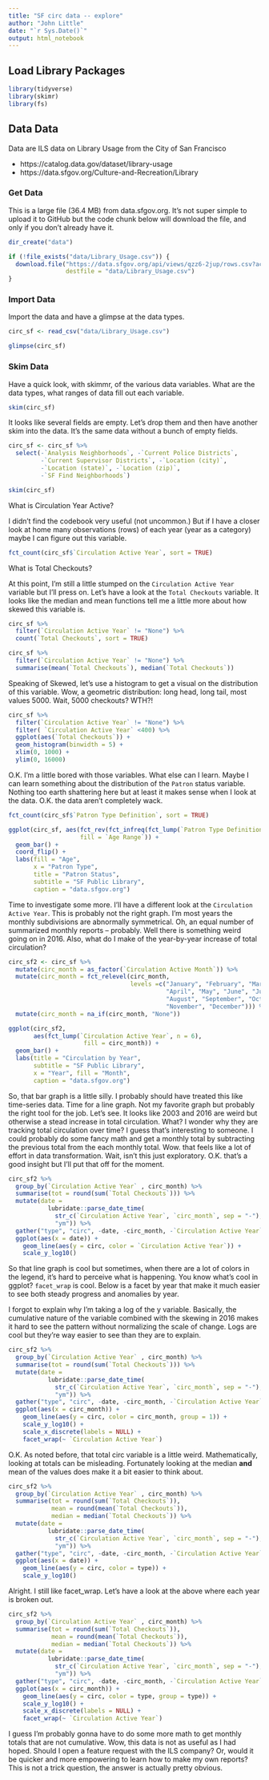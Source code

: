 ```yaml
---
title: "SF circ data -- explore"
author: "John Little"
date: "`r Sys.Date()`"
output: html_notebook
---
```


## Load Library Packages

```r
library(tidyverse)
library(skimr)
library(fs)
```

## Data Data

Data are ILS data on Library Usage from the City of San Francisco

- https://catalog.data.gov/dataset/library-usage
- https://data.sfgov.org/Culture-and-Recreation/Library

### Get Data

This is a large file (36.4 MB) from data.sfgov.org.  It's not super simple to upload it to GitHub but the code chunk below will download the file, and only if you don't already have it.

```r
dir_create("data")

if (!file_exists("data/Library_Usage.csv")) {
  download.file("https://data.sfgov.org/api/views/qzz6-2jup/rows.csv?accessType=DOWNLOAD", 
                destfile = "data/Library_Usage.csv")
}
```

### Import Data

Import the data and have a glimpse at the data types.

```r
circ_sf <- read_csv("data/Library_Usage.csv")

glimpse(circ_sf)
```

### Skim Data

Have a quick look, with skimmr, of the various data variables.  What are the data types, what ranges of data fill out each variable.
 
```r
skim(circ_sf)
```
 
It looks like several fields are empty. Let's drop them and then have another skim into the data.  It's the same data without a bunch of empty fields.

```r
circ_sf <- circ_sf %>% 
  select(-`Analysis Neighborhoods`, -`Current Police Districts`, 
         -`Current Supervisor Districts`, -`Location (city)`, 
         -`Location (state)`, -`Location (zip)`,
         -`SF Find Neighborhoods`)

skim(circ_sf)
```

What is Circulation Year Active?

I didn't find the codebook very useful (not uncommon.)  But if I have a closer look at home many observations (rows) of each year (year as a category) maybe I can figure out this variable.

```r
fct_count(circ_sf$`Circulation Active Year`, sort = TRUE)
```

What is Total Checkouts?  

At this point, I'm still a little stumped on the `Circulation Active Year` variable but I'll press on.  Let's have a look at the `Total Checkouts` variable.  It looks like the median and mean functions tell me a little more about how skewed this variable is.

```r
circ_sf %>% 
  filter(`Circulation Active Year` != "None") %>% 
  count(`Total Checkouts`, sort = TRUE)

circ_sf %>% 
  filter(`Circulation Active Year` != "None") %>% 
  summarise(mean(`Total Checkouts`), median(`Total Checkouts`))
```

Speaking of Skewed, let's use a histogram to get a visual on the distribution of this variable.  Wow, a geometric distribution: long head, long tail, most values 5000.  Wait, 5000 checkouts?  WTH?!  

```r
circ_sf %>% 
  filter(`Circulation Active Year` != "None") %>%
  filter( `Circulation Active Year` <400) %>% 
  ggplot(aes(`Total Checkouts`)) +
  geom_histogram(binwidth = 5) +
  xlim(0, 1000) +
  ylim(0, 16000)
```

O.K. I'm a little bored with those variables.  What else can I learn.  Maybe I can learn something about the distribution of the `Patron` status variable.  Nothing too earth shattering here but at least it makes sense when I look at the data.  O.K. the data aren't completely wack.  

```r
fct_count(circ_sf$`Patron Type Definition`, sort = TRUE)

ggplot(circ_sf, aes(fct_rev(fct_infreq(fct_lump(`Patron Type Definition`, prop = .003))), 
                    fill = `Age Range`)) +
  geom_bar() +
  coord_flip() +
  labs(fill = "Age",
       x = "Patron Type",
       title = "Patron Status",
       subtitle = "SF Public Library",
       caption = "data.sfgov.org")
```

Time to investigate some more.  I'll have a different look at the `Circulation Active Year`.  This is probably not the right graph.  I'm most years the monthly subdivisions are abnormally symmetrical.  Oh, an equal number of summarized  monthly reports -- probably.  Well there is something weird going on in 2016.  Also, what do I make of the year-by-year increase of total circulation?  

```r
circ_sf2 <- circ_sf %>% 
  mutate(circ_month = as_factor(`Circulation Active Month`)) %>% 
  mutate(circ_month = fct_relevel(circ_month, 
                                  levels =c("January", "February", "March",  
                                            "April", "May", "June", "July",
                                            "August", "September", "October",
                                            "November", "December"))) %>% 
  mutate(circ_month = na_if(circ_month, "None"))

ggplot(circ_sf2, 
       aes(fct_lump(`Circulation Active Year`, n = 6), 
                     fill = circ_month)) +
  geom_bar() +
  labs(title = "Circulation by Year",
       subtitle = "SF Public Library",
       x = "Year", fill = "Month",
       caption = "data.sfgov.org") 
```

So, that bar graph is a little silly.  I probably should have treated this like time-series data.  Time for a line graph.  Not my favorite graph but probably the right tool for the job.  Let's see.  It looks like 2003 and 2016 are weird but otherwise a stead increase in total circulation.  What?  I wonder why they are tracking total circulation over time?  I guess that's interesting to someone. I could probably do some fancy math and get a monthly total by subtracting the previous total from the each monthly total.  Wow.  that feels like a lot of effort in data transformation.  Wait, isn't this just exploratory.  O.K. that's a good insight but I'll put that off for the moment.

```r
circ_sf2 %>% 
  group_by(`Circulation Active Year` , circ_month) %>% 
  summarise(tot = round(sum(`Total Checkouts`))) %>%   
  mutate(date = 
           lubridate::parse_date_time(
             str_c(`Circulation Active Year`, `circ_month`, sep = "-"), 
             "ym")) %>%   
  gather("type", "circ", -date, -circ_month, -`Circulation Active Year`) %>% 
  ggplot(aes(x = date)) +
    geom_line(aes(y = circ, color = `Circulation Active Year`)) +
    scale_y_log10()
```

So that line graph is cool but sometimes, when there are a lot of colors in the legend, it's hard to perceive what is happening.  You know what's cool in ggplot?  `facet_wrap` is cool.  Below is a facet by year that make it much easier to see both steady progress and anomalies by year.  

I forgot to explain why I'm taking a log of the y variable.  Basically, the cumulative nature of the variable combined with the skewing in 2016 makes it hard to see the pattern without normalizing the scale of change.  Logs are cool but they're way easier to see than they are to explain.

```r
circ_sf2 %>% 
  group_by(`Circulation Active Year` , circ_month) %>% 
  summarise(tot = round(sum(`Total Checkouts`))) %>%   
  mutate(date = 
           lubridate::parse_date_time(
             str_c(`Circulation Active Year`, `circ_month`, sep = "-"), 
             "ym")) %>%   
  gather("type", "circ", -date, -circ_month, -`Circulation Active Year`) %>% 
  ggplot(aes(x = circ_month)) +
    geom_line(aes(y = circ, color = circ_month, group = 1)) +
    scale_y_log10() +
    scale_x_discrete(labels = NULL) +
    facet_wrap(~ `Circulation Active Year`) 
```

O.K.  As noted before, that total circ variable is a little weird.  Mathematically, looking at totals can be misleading.  Fortunately looking at the median **and** mean of the values does make it a bit easier to think about.  

```r
circ_sf2 %>% 
  group_by(`Circulation Active Year` , circ_month) %>% 
  summarise(tot = round(sum(`Total Checkouts`)), 
            mean = round(mean(`Total Checkouts`)), 
            median = median(`Total Checkouts`)) %>% 
  mutate(date = 
           lubridate::parse_date_time(
             str_c(`Circulation Active Year`, `circ_month`, sep = "-"), 
             "ym")) %>%   
  gather("type", "circ", -date, -circ_month, -`Circulation Active Year`) %>% 
  ggplot(aes(x = date)) +
    geom_line(aes(y = circ, color = type)) +
    scale_y_log10()
```

Alright.  I still like facet_wrap.  Let's have a look at the above where each year is broken out.

```r
circ_sf2 %>% 
  group_by(`Circulation Active Year` , circ_month) %>% 
  summarise(tot = round(sum(`Total Checkouts`)), 
            mean = round(mean(`Total Checkouts`)), 
            median = median(`Total Checkouts`)) %>%    
  mutate(date = 
           lubridate::parse_date_time(
             str_c(`Circulation Active Year`, `circ_month`, sep = "-"), 
             "ym")) %>%   
  gather("type", "circ", -date, -circ_month, -`Circulation Active Year`) %>% 
  ggplot(aes(x = circ_month)) +
    geom_line(aes(y = circ, color = type, group = type)) +
    scale_y_log10() +
    scale_x_discrete(labels = NULL) +
    facet_wrap(~ `Circulation Active Year`) 
```

I guess I'm probably gonna have to do some more math to get monthly totals that are not cumulative.  Wow, this data is not as useful as I had hoped.  Should I open a feature request with the ILS company?  Or, would it be quicker and more empowering to learn how to make my own reports?  This is not a trick question, the answer is actually pretty obvious.
